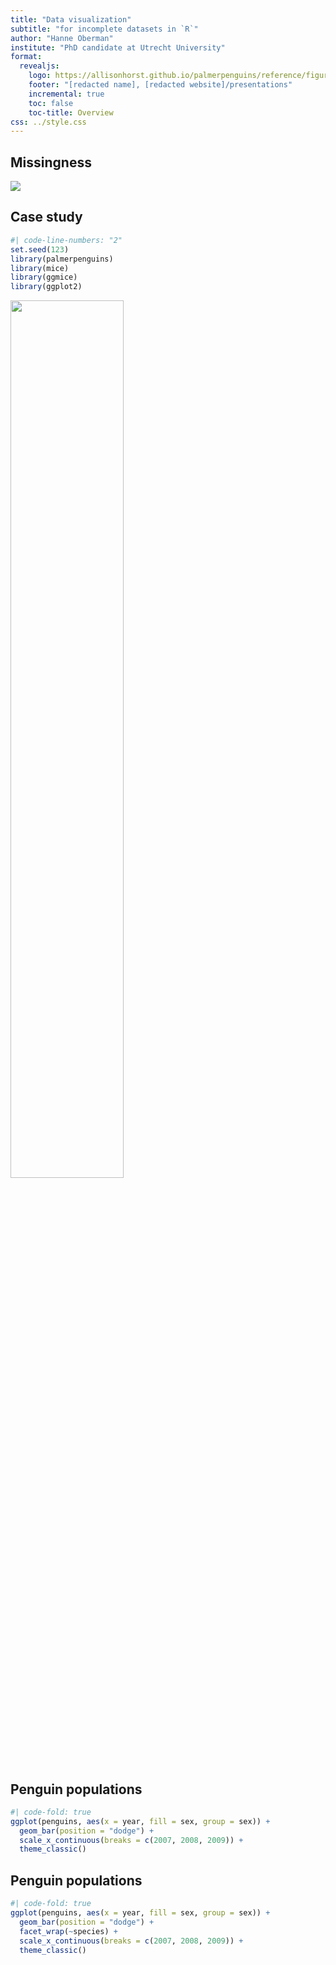```yaml
---
title: "Data visualization"
subtitle: "for incomplete datasets in `R`"
author: "Hanne Oberman"
institute: "PhD candidate at Utrecht University"
format:
  revealjs:
    logo: https://allisonhorst.github.io/palmerpenguins/reference/figures/lter_penguins.png
    footer: "[redacted name], [redacted website]/presentations"
    incremental: true
    toc: false
    toc-title: Overview
css: ../style.css
---
```


## Missingness

![](https://raw.githubusercontent.com/alan-turing-institute/turing-commons/main/docs/assets/images/illustrations/missing-data.png){fig-align="center"}

<!-- In many data analysis efforts, missing data are conveniently ignored. With default settings such as ‘listwise deletion’ in analysis software, analysts need not even bother with the ubiquitous problem of incomplete data. I argue that this is wasteful: not only can missing data bias analysis results if not addressed well, but moreover, missing data can provide valuable insights into the phenomena of interest. The visualization of incomplete data can uncover associations and intricacies between variables that may otherwise go overlooked. Which, in turn, can be leveraged in amending the missingness by means of imputation. The R package ggmice aids data analysts in exploring the missing parts of their data. In this presentation, I will showcase the use and usefulness of a data visualization workflow for incomplete datasets in R. -->

## Case study

```r
#| code-line-numbers: "2"
set.seed(123)
library(palmerpenguins)
library(mice)
library(ggmice)
library(ggplot2)
```

![](https://allisonhorst.github.io/palmerpenguins/reference/figures/lter_penguins.png){fig-align="center" width=60%}

## Penguin populations

```r
#| code-fold: true
ggplot(penguins, aes(x = year, fill = sex, group = sex)) +
  geom_bar(position = "dodge") + 
  scale_x_continuous(breaks = c(2007, 2008, 2009)) +
  theme_classic()
```

## Penguin populations


```r
#| code-fold: true
ggplot(penguins, aes(x = year, fill = sex, group = sex)) +
  geom_bar(position = "dodge") + 
  facet_wrap(~species) + 
  scale_x_continuous(breaks = c(2007, 2008, 2009)) +
  theme_classic()
```

